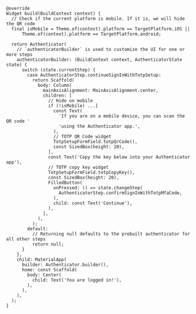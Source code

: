 ```dart{5}
@override
Widget build(BuildContext context) {
  // Check if the current platform is mobile. If it is, we will hide the QR code
  final isMobile = Theme.of(context).platform == TargetPlatform.iOS ||
      Theme.of(context).platform == TargetPlatform.android;

  return Authenticator(
    // `authenticatorBuilder` is used to customize the UI for one or more steps
    authenticatorBuilder: (BuildContext context, AuthenticatorState state) {
      switch (state.currentStep) {
        case AuthenticatorStep.continueSignInWithTotpSetup:
          return Scaffold(
            body: Column(
              mainAxisAlignment: MainAxisAlignment.center,
              children: [
                // Hide on mobile
                if (!isMobile) ...[
                  const Text(
                    'If you are on a mobile device, you can scan the QR code '
                    'using the Authenticator app.',
                  ),
                  // TOTP QR Code widget
                  TotpSetupFormField.totpQrCode(),
                  const SizedBox(height: 20),
                ],
                const Text('Copy the key below into your Authenticator app'),
                // TOTP copy key widget
                TotpSetupFormField.totpCopyKey(),
                const SizedBox(height: 20),
                FilledButton(
                  onPressed: () => state.changeStep(
                    AuthenticatorStep.confirmSignInWithTotpMfaCode,
                  ),
                  child: const Text('Continue'),
                ),
              ],
            ),
          );
        default:
          // Returning null defaults to the prebuilt authenticator for all other steps
          return null;
      }
    },
    child: MaterialApp(
      builder: Authenticator.builder(),
      home: const Scaffold(
        body: Center(
          child: Text('You are logged in!'),
        ),
      ),
    ),
  );
}
```
